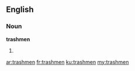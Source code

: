 ==English==

===Noun===
'''trashmen'''

# {{plural of|trashman}}

[[ar:trashmen]]
[[fr:trashmen]]
[[ku:trashmen]]
[[my:trashmen]]